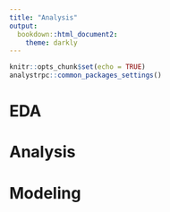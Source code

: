 ```yaml
---
title: "Analysis"
output: 
  bookdown::html_document2: 
    theme: darkly
---
```


```r
knitr::opts_chunk$set(echo = TRUE)
analystrpc::common_packages_settings()
```

# EDA
# Analysis 
# Modeling
